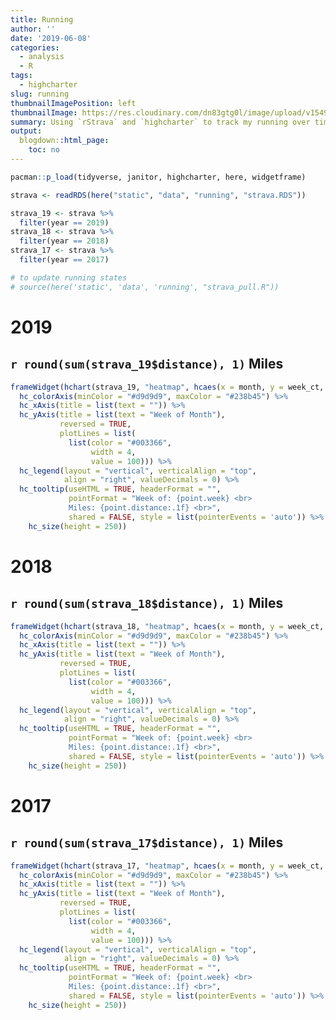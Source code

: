 ```yaml
---
title: Running
author: ''
date: '2019-06-08'
categories:
  - analysis
  - R
tags:
  - highcharter
slug: running
thumbnailImagePosition: left
thumbnailImage: https://res.cloudinary.com/dn83gtg0l/image/upload/v1549156087/running.jpg
summary: Using `rStrava` and `highcharter` to track my running over time
output:
  blogdown::html_page:
    toc: no
---
```


```r
pacman::p_load(tidyverse, janitor, highcharter, here, widgetframe)

strava <- readRDS(here("static", "data", "running", "strava.RDS"))

strava_19 <- strava %>%
  filter(year == 2019)
strava_18 <- strava %>%
  filter(year == 2018)
strava_17 <- strava %>%
  filter(year == 2017)

# to update running states
# source(here('static', 'data', 'running', "strava_pull.R"))
```

# 2019 
## `r round(sum(strava_19$distance), 1)` Miles

```r

frameWidget(hchart(strava_19, "heatmap", hcaes(x = month, y = week_ct, value = round(distance, 2))) %>% 
  hc_colorAxis(minColor = "#d9d9d9", maxColor = "#238b45") %>% 
  hc_xAxis(title = list(text = "")) %>%
  hc_yAxis(title = list(text = "Week of Month"),
           reversed = TRUE,
           plotLines = list(
             list(color = "#003366",
                  width = 4,
                  value = 100))) %>%
  hc_legend(layout = "vertical", verticalAlign = "top",
            align = "right", valueDecimals = 0) %>%
  hc_tooltip(useHTML = TRUE, headerFormat = "",
             pointFormat = "Week of: {point.week} <br>
             Miles: {point.distance:.1f} <br>",
             shared = FALSE, style = list(pointerEvents = 'auto')) %>%
    hc_size(height = 250)) 


```

# 2018 
## `r round(sum(strava_18$distance), 1)` Miles

```r

frameWidget(hchart(strava_18, "heatmap", hcaes(x = month, y = week_ct, value = round(distance, 2))) %>% 
  hc_colorAxis(minColor = "#d9d9d9", maxColor = "#238b45") %>% 
  hc_xAxis(title = list(text = "")) %>%
  hc_yAxis(title = list(text = "Week of Month"),
           reversed = TRUE,
           plotLines = list(
             list(color = "#003366",
                  width = 4,
                  value = 100))) %>%
  hc_legend(layout = "vertical", verticalAlign = "top",
            align = "right", valueDecimals = 0) %>%
  hc_tooltip(useHTML = TRUE, headerFormat = "",
             pointFormat = "Week of: {point.week} <br>
             Miles: {point.distance:.1f} <br>",
             shared = FALSE, style = list(pointerEvents = 'auto')) %>%
    hc_size(height = 250)) 

```

# 2017 
## `r round(sum(strava_17$distance), 1)` Miles

```r

frameWidget(hchart(strava_17, "heatmap", hcaes(x = month, y = week_ct, value = round(distance, 2))) %>% 
  hc_colorAxis(minColor = "#d9d9d9", maxColor = "#238b45") %>% 
  hc_xAxis(title = list(text = "")) %>%
  hc_yAxis(title = list(text = "Week of Month"),
           reversed = TRUE,
           plotLines = list(
             list(color = "#003366",
                  width = 4,
                  value = 100))) %>%
  hc_legend(layout = "vertical", verticalAlign = "top",
            align = "right", valueDecimals = 0) %>%
  hc_tooltip(useHTML = TRUE, headerFormat = "",
             pointFormat = "Week of: {point.week} <br>
             Miles: {point.distance:.1f} <br>",
             shared = FALSE, style = list(pointerEvents = 'auto')) %>%
    hc_size(height = 250)) 

```